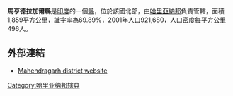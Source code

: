 '''馬亨德拉加爾縣'''是[[印度|印度]]的一個[[縣|縣]]，位於該國北部，由[[哈里亞納邦|哈里亞納邦]]負責管轄，面積1,859平方公里，[[識字率|識字率]]為69.89%，2001年人口921,680，人口密度每平方公里496人。

==外部連結==
*[http://mahendragarh.nic.in/ Mahendragarh district website]

{{哈里亚纳邦行政区划小作品}}
[[Category:哈里亚纳邦辖县|Category:哈里亚纳邦辖县]]